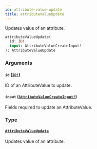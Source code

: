 ```yaml
---
id: attribute-value-update
title: attributeValueUpdate
---
```


Updates value of an attribute.

```graphql
attributeValueUpdate(
  id: ID!
  input: AttributeValueCreateInput!
): AttributeValueUpdate

```

### Arguments

#### `id` ([`ID!`](/api-reference/scalars/id.mdx))

ID of an AttributeValue to update.

#### `input` ([`AttributeValueCreateInput!`](/api-reference/inputs/attribute-value-create-input.mdx))

Fields required to update an AttributeValue.

### Type

#### [`AttributeValueUpdate`](/api-reference/objects/attribute-value-update.mdx)

Updates value of an attribute.
